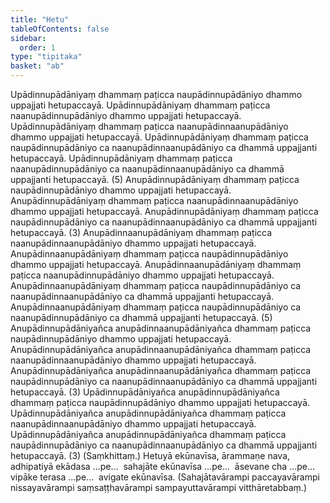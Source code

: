 ```yaml
---
title: "Hetu"
tableOfContents: false
sidebar:
  order: 1
type: "tipitaka"
basket: "ab"
---
```



<DynamicBreadcrumb />

<Division number="26">

<Paragraph number="50">
Upādinnupādāniyaṃ dhammaṃ paṭicca naupādinnupādāniyo dhammo uppajjati hetupaccayā. Upādinnupādāniyaṃ dhammaṃ paṭicca naanupādinnupādāniyo dhammo uppajjati hetupaccayā. Upādinnupādāniyaṃ dhammaṃ paṭicca naanupādinnaanupādāniyo dhammo uppajjati hetupaccayā. Upādinnupādāniyaṃ dhammaṃ paṭicca naupādinnupādāniyo ca naanupādinnaanupādāniyo ca dhammā uppajjanti hetupaccayā. Upādinnupādāniyaṃ dhammaṃ paṭicca naanupādinnupādāniyo ca naanupādinnaanupādāniyo ca dhammā uppajjanti hetupaccayā. (5)
</Paragraph>

<Paragraph number="51">
Anupādinnupādāniyaṃ dhammaṃ paṭicca naupādinnupādāniyo dhammo uppajjati hetupaccayā. Anupādinnupādāniyaṃ dhammaṃ paṭicca naanupādinnaanupādāniyo dhammo uppajjati hetupaccayā. Anupādinnupādāniyaṃ dhammaṃ paṭicca naupādinnupādāniyo ca naanupādinnaanupādāniyo ca dhammā uppajjanti hetupaccayā. (3)
</Paragraph>

<Paragraph number="52">
Anupādinnaanupādāniyaṃ dhammaṃ paṭicca naanupādinnaanupādāniyo dhammo uppajjati hetupaccayā. Anupādinnaanupādāniyaṃ dhammaṃ paṭicca naupādinnupādāniyo dhammo uppajjati hetupaccayā. Anupādinnaanupādāniyaṃ dhammaṃ paṭicca naanupādinnupādāniyo dhammo uppajjati hetupaccayā. Anupādinnaanupādāniyaṃ dhammaṃ paṭicca naupādinnupādāniyo ca naanupādinnaanupādāniyo ca dhammā uppajjanti hetupaccayā. Anupādinnaanupādāniyaṃ dhammaṃ paṭicca naupādinnupādāniyo ca naanupādinnupādāniyo ca dhammā uppajjanti hetupaccayā. (5)
</Paragraph>

<Paragraph number="53">
Anupādinnupādāniyañca anupādinnaanupādāniyañca dhammaṃ paṭicca naupādinnupādāniyo dhammo uppajjati hetupaccayā. Anupādinnupādāniyañca anupādinnaanupādāniyañca dhammaṃ paṭicca naanupādinnaanupādāniyo dhammo uppajjati hetupaccayā. Anupādinnupādāniyañca anupādinnaanupādāniyañca dhammaṃ paṭicca naupādinnupādāniyo ca naanupādinnaanupādāniyo ca dhammā uppajjanti hetupaccayā. (3)
</Paragraph>

<Paragraph number="54">
Upādinnupādāniyañca anupādinnupādāniyañca dhammaṃ paṭicca naupādinnupādāniyo dhammo uppajjati hetupaccayā. Upādinnupādāniyañca anupādinnupādāniyañca dhammaṃ paṭicca naanupādinnaanupādāniyo dhammo uppajjati hetupaccayā. Upādinnupādāniyañca anupādinnupādāniyañca dhammaṃ paṭicca naupādinnupādāniyo ca naanupādinnaanupādāniyo ca dhammā uppajjanti hetupaccayā. (3) (Saṃkhittaṃ.)
</Paragraph>

</Division>
<Division number="27">

<Paragraph number="55">
Hetuyā ekūnavīsa, ārammaṇe nava, adhipatiyā ekādasa …pe…  sahajāte ekūnavīsa …pe…  āsevane cha …pe…  vipāke terasa …pe…  avigate ekūnavīsa.
</Paragraph>

<Paragraph number="56">
(Sahajātavārampi paccayavārampi nissayavārampi saṃsaṭṭhavārampi sampayuttavārampi vitthāretabbaṃ.)
</Paragraph>
</Division>